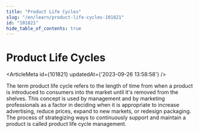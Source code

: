 ```yaml
---
title: "Product Life Cycles"
slug: "/en/learn/product-life-cycles-101821"
id: "101821"
hide_table_of_contents: true
---
```



# Product Life Cycles

<ArticleMeta id={101821} updatedAt={'2023-09-26 13:58:58'} />
<div className='border-solid border-b border-t-0 my-4 border-[var(--ifm-color-gray-300)]' />

The term product life cycle refers to the length of time from when a product is introduced to consumers into the market until it's removed from the shelves. This concept is used by management and by marketing professionals as a factor in deciding when it is appropriate to increase advertising, reduce prices, expand to new markets, or redesign packaging. The process of strategizing ways to continuously support and maintain a product is called product life cycle management.
